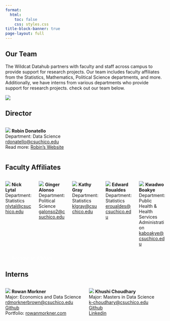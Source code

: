 ```yaml
---
format: 
  html:
    toc: false
    css: styles.css
title-block-banner: true
page-layout: full 
---
```


::::  {.layout-container}
::: {.welcome-section}

# Our Team
The Wildcat Datahub partners with faculty and staff across campus to provide support for research projects. Our team includes faculty affiliates from the Statistics, Mathematics, Political Science departments, and more. Additionally, we have interns from various departments who provide support for research projects. check out our team below.

:::

::: {.image-section}
![](img/ourTeam_images/ourteam.jpg){style="max-width: 100%; height: auto;"}
:::

:::: 

::: {.director-section}
## Director
::: {.column width="100%"}
:::{.affiliate-profile}
[![](img/ourTeam_images/donatello.jpg){.director-image}](https://www.csuchico.edu/math/people/faculty/donatello-robin.shtml){target="_blank"}
 **Robin Donatello**  
Department: Data Science  
[rdonatello@csuchico.edu](mailto:rdonatello@csuchico.edu)   
Read more: [Robin's Website](https://www.norcalbiostat.com){target="_blank}
:::
:::
:::

::: {.faculty-affiliates-section}
## Faculty Affiliates

::: columns

::: {.column width="50%"}
:::{.affiliate-profile}
[![](img/ourTeam_images/lytal.jpg){.affiliate-image}](https://www.csuchico.edu/math/people/faculty/lytal-nicholas.shtml){target="_blank"}
**Nick Lytal**  
Department: Statistics  
[nlytal@csuchico.edu](mailto:nlytal@csuchico.edu)
:::
:::

::: {.column width="50%"}
:::{.affiliate-profile}
[![](img/ourTeam_images/alonso.jpg){.affiliate-image}](https://www.csuchico.edu/pols/people/tenure-line-faculty/alonso-ginger.shtml){target="_blank"}
**Ginger Alonso**  
Department: Political Science   
[galonso2@csuchico.edu](mailto:galonso2@csuchico.edu)
:::
:::


::: {.column width="50%"}
:::{.affiliate-profile}
[![](img/ourTeam_images/gray.jpg){.affiliate-image}](https://www.csuchico.edu/math/people/faculty/gray-kathy.shtml){target="_blank"}
**Kathy Gray**  
Department: Statistics   
[klgray@csuchico.edu](mailto:klgray@csuchico.edu)
:::
:::

::: {.column width="50%"}
:::{.affiliate-profile}
[![](img/ourTeam_images/roualdes.jpg){.affiliate-image}](https://www.csuchico.edu/math/people/faculty/roualdes-edward.shtml){target="_blank"}
**Edward Roualdes**  
Department: Statistics    
[eroualdes@csuchico.edu](mailto:eroualdes@csuchico.edu)
:::
:::


::: {.column width="50%"}
:::{.affiliate-profile}
[![](img/ourTeam_images/boakye.jpg){.affiliate-image}](https://www.csuchico.edu/phha/people/faculty/boakye.shtml){target="_blank"}
**Kwadwo Boakye**  
Department: Public Health & Health Services Administration  
[kaboakye@csuchico.edu](mailto:kaboakye@csuchico.edu)
:::
:::
:::
<a href="/Faculty_Expectations.html" class="btn btn-primary" style="padding:10px 20px; text-decoration:none; background-color:9D2235#; color:#ffff; border-radius:5px;"> Become an Affiliate
</a>
:::

::: {.interns-section}
## Interns
::: columns
::: {.column width="50%"}
:::{.affiliate-profile}
[![](img/ourTeam_images/rowan.jpeg){.affiliate-image}](https://github.com/rowanmorkner){target="_blank"}
**Rowan Morkner**  
Major: Economics and Data Science   
[rdmorknerbrown@csuchico.edu](mailto:rdmorknerbrown@csuchico.edu)   
[Github](https://github.com/rowanmorkner){target="_blank"}   
Portfolio: [rowanmorkner.com](https://rowanmorkner.com){target="_blank"}   
:::
:::
::: {.column width="50%"}
:::{.affiliate-profile}
[![](img/ourTeam_images/khushi.jpeg){.affiliate-image}](https://www.linkedin.com/in/khushichoudhary27/){target="_blank"}
**Khushi Choudhary**  
Major: Masters in Data Science    
[k-choudhary@csuchico.edu](mailto:k-choudhary@csuchico.edu)   
[Github](https://github.com/KhushiiChoudhary){target="_blank"}      
[Linkedin](https://www.linkedin.com/in/khushichoudhary27){target="_blank"}
:::
:::
:::

:::

